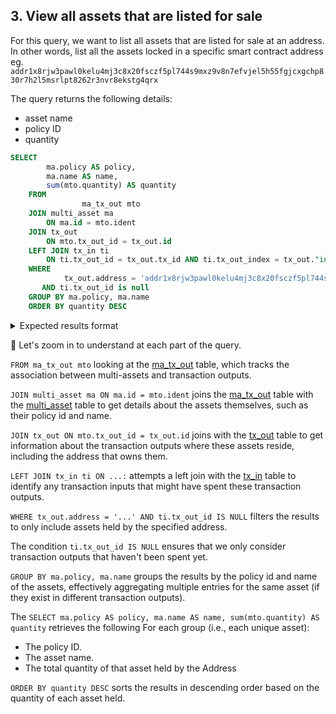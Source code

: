 
## 3. View all assets that are listed for sale

For this query, we want to list all assets that are listed for sale at an address. In other words, list all the assets locked in a specific smart contract address eg. `addr1x8rjw3pawl0kelu4mj3c8x20fsczf5pl744s9mxz9v8n7efvjel5h55fgjcxgchp830r7h2l5msrlpt8262r3nvr8ekstg4qrx` 

The query returns the following details:
- asset name 
- policy ID
- quantity 

```sql
SELECT
		ma.policy AS policy,
		ma.name AS name,
		sum(mto.quantity) AS quantity
	FROM
      	        ma_tx_out mto
	JOIN multi_asset ma 
		ON ma.id = mto.ident 
	JOIN tx_out 
		ON mto.tx_out_id = tx_out.id
	LEFT JOIN tx_in ti 
		ON ti.tx_out_id = tx_out.tx_id AND ti.tx_out_index = tx_out."index"
	WHERE
   	        tx_out.address = 'addr1x8rjw3pawl0kelu4mj3c8x20fsczf5pl744s9mxz9v8n7efvjel5h55fgjcxgchp830r7h2l5msrlpt8262r3nvr8ekstg4qrx'
	   AND ti.tx_out_id is null
	GROUP BY ma.policy, ma.name
	ORDER BY quantity DESC
```

<details>
<summary>
Expected results format
</summary>

```sql

policy	 					 	 |  name        |  quantity          
---------------------------------------------------------+--------------+--------------
64c11b97a1bc395f5cd3a6f2f594292510ae483af77151d1d6136edc | SNEKWRANGLER | 4,500,000,000  
52225d8259c95ec7d1727c8a591398846718eaa8fae533a1b8d2b9d6 | 	EL	| 1,000,000,000
1da3b63de574c7a103de734d8b1215b5ff5e3863d9fdecff8e09810c | 	FAM	| 439,678,272
ad5281e310da442d8d00ef3f7809cd0a1c035cf5039c0d90f236b7bc | 	FAM	| 439,000,000
daf494081cbb6872c6303d04697e5d10d4db8a69e4229beda69dd0af | CRAZYMARY	| 250,000,000
		....					 |   ...	|   ...

(Note: results trimmed for readability)             
```
</details>

🔎 Let's zoom in to understand at each part of the query. 

`FROM ma_tx_out mto` looking at the [ma_tx_out](https://github.com/cardano-foundation/cf-ledger-sync/blob/main/docs/pages/schema.md#ma_tx_out) table, which tracks the association between multi-assets and transaction outputs.

`JOIN multi_asset ma ON ma.id = mto.ident` joins the [ma_tx_out](https://github.com/cardano-foundation/cf-ledger-sync/blob/main/docs/pages/schema.md#ma_tx_out) table with the [multi_asset](https://github.com/cardano-foundation/cf-ledger-sync/blob/main/docs/pages/schema.md#multi_asset) table to get details about the assets themselves, such as their policy id and name.

`JOIN tx_out ON mto.tx_out_id = tx_out.id` joins with the [tx_out](https://github.com/cardano-foundation/cf-ledger-sync/blob/main/docs/pages/schema.md#tx_out) table to get information about the transaction outputs where these assets reside, including the address that owns them.

`LEFT JOIN tx_in ti ON ...:` attempts a left join with the [tx_in](https://github.com/cardano-foundation/cf-ledger-sync/blob/main/docs/pages/schema.md#tx_in) table to identify any transaction inputs that might have spent these transaction outputs.

`WHERE tx_out.address = '...' AND ti.tx_out_id IS NULL` filters the results to only include assets held by the specified address.

The condition `ti.tx_out_id IS NULL` ensures that we only consider transaction outputs that haven't been spent yet.

`GROUP BY ma.policy, ma.name` groups the results by the policy id and name of the assets, effectively aggregating multiple entries for the same asset (if they exist in different transaction outputs).

The `SELECT ma.policy AS policy, ma.name AS name, sum(mto.quantity) AS quantity` retrieves the following For each group (i.e., each unique asset): 
- The policy ID.
- The asset name.
- The total quantity of that asset held by the Address

`ORDER BY quantity DESC` sorts the results in descending order based on the quantity of each asset held.
